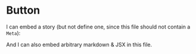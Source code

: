 
# Button

I can embed a story (but not define one, since this file should not contain a `Meta`):

<Preview>
  <Story id="chart-line--basic" />
</Preview>

And I can also embed arbitrary markdown & JSX in this file.

<Props of={Chart} />
